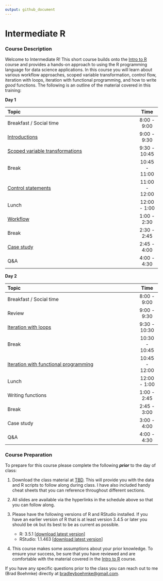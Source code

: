 ```yaml
---
output: github_document
---
```



# Intermediate R

### Course Description

Welcome to Intermediate R\! This short course builds onto the [Intro to R](https://github.com/uc-r/Intro-R) course and provides a hands-on
approach to using the R programming language for data science
applications. In this course you will learn about various workflow approaches,
scoped variable transformation, control flow, iteration with loops, iteration 
with functional programming, and how to write _good_ functions. The
following is an outline of the material covered in this training:

**Day 1**

| Topic                                                                          |     Time      |
| :----------------------------------------------------------------------------- | :-----------: |
| Breakfast / Social time                                                        |  8:00 - 9:00  |
| [Introductions](https://uc-r.github.io/Intermediate-R/day-1a-intro.html)       |  9:00 - 9:30  |
| [Scoped variable transformations](https://uc-r.github.io/Intermediate-R/day-1b-scoped-dplyr.html)  |  9:30 - 10:45 |
| Break                                                                          | 10:45 - 11:00 |
| [Control statements](https://uc-r.github.io/Intermediate-R/day-1c-control-flow.html) | 11:00 - 12:00 |
| Lunch                                                                          | 12:00 - 1:00  |
| [Workflow](https://uc-r.github.io/Intermediate-R/day-1d-workflow.html)         |  1:00 - 2:30  |
| Break                                                                          |  2:30 - 2:45  |
| [Case study](https://uc-r.github.io/Intermediate-R/day-1e-case-study.html)   |  2:45 - 4:00  |
| Q\&A                                                                           |  4:00 - 4:30  |

**Day 2**

| Topic                                                                         |     Time      |
| :---------------------------------------------------------------------------- | :-----------: |
| Breakfast / Social time                                                       |  8:00 - 9:00  |
| Review                                                                        |  9:00 - 9:30  |
| [Iteration with loops](https://uc-r.github.io/Intermediate-R/day-2b-loops.html) |  9:30 - 10:30 |
| Break                                                                         | 10:30 - 10:45 |
| [Iteration with functional programming](https://uc-r.github.io/Intermediate-R/day-2c-fp.html) | 10:45 - 12:00 |
| Lunch                                                                         | 12:00 - 1:00  |
| Writing functions                                                             |  1:00 - 2:45  |
| Break                                                                         |  2:45 - 3:00  |
| Case study                                                                    |  3:00 - 4:00  |
| Q\&A                                                                          |  4:00 - 4:30  |

### Course Preparation

To prepare for this course please complete the following ***prior*** to
the day of class:

1.  Download the class material at [TBD]().
    This will provide you with the data and R scripts to follow along
    during class. I have also included handy cheat sheets that you can
    reference throughout different sections.

2.  All slides are available via the hyperlinks in the schedule above so
    that you can follow along.

3.  Please have the following versions of R and RStudio installed. If
    you have an earlier version of R that is at least version 3.4.5 or
    later you should be ok but its best to be as current as possible.
    
      - R: 3.5.1 \[[download latest
        version](https://cran.r-project.org/)\]
      - RStudio: 1.1.463 \[[download latest
        version](https://www.rstudio.com/products/rstudio/download/#download)\]
        
4. This course makes some assumptions about your prior knowledge. To ensure your
   success, be sure that you have reviewed and are comfortable with the material
   covered in the [Intro to R](https://github.com/uc-r/Intro-R) course. 
   
If you have any specific questions prior to the class you can reach out to me 
(Brad Boehmke) directly at [bradleyboehmke@gmail.com](mailto:bradleyboehmke@gmail.com).